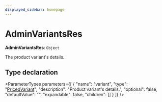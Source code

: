 ```yaml
---
displayed_sidebar: homepage
---
```



# AdminVariantsRes

 **AdminVariantsRes**: `Object`

The product variant's details.

## Type declaration

<ParameterTypes parameters={[
  {
    "name": "variant",
    "type": "[PricedVariant](medusa.PricedVariant.mdx)",
    "description": "Product variant's details.",
    "optional": false,
    "defaultValue": "",
    "expandable": false,
    "children": []
  }
]} />
